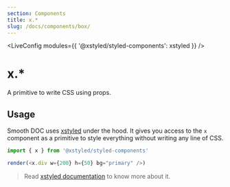 ```yaml
---
section: Components
title: x.*
slug: /docs/components/box/
---
```



<LiveConfig modules={{ '@xstyled/styled-components': xstyled }} />

# x.\*

A primitive to write CSS using props.

<carbon-ad />

## Usage

Smooth DOC uses [xstyled](https://xstyled.dev/) under the hood. It gives you access to the `x` component as a primitive to style everything without writing any line of CSS.

```js live noInline
import { x } from '@xstyled/styled-components'

render(<x.div w={200} h={50} bg="primary" />)
```

> Read [xstyled documentation](https://xstyled.dev/docs/) to know more about it.
